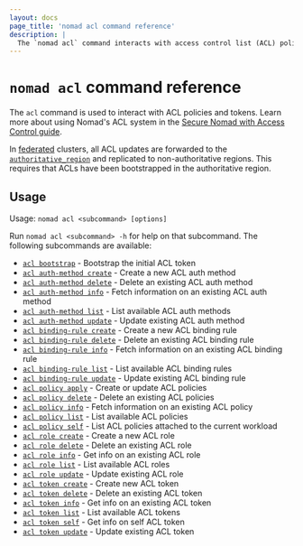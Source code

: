 ```yaml
---
layout: docs
page_title: 'nomad acl command reference'
description: |
  The `nomad acl` command interacts with access control list (ACL) policies, roles, tokens, binding rules, and authentication methods.
---
```


# `nomad acl` command reference

The `acl` command is used to interact with ACL policies and tokens. Learn more
about using Nomad's ACL system in the [Secure Nomad with Access Control
guide][secure-guide].

In [federated][] clusters, all ACL updates are forwarded to the
[`authoritative_region`][] and replicated to non-authoritative regions. This
requires that ACLs have been bootstrapped in the authoritative region.

## Usage

Usage: `nomad acl <subcommand> [options]`

Run `nomad acl <subcommand> -h` for help on that subcommand. The following
subcommands are available:

- [`acl bootstrap`][bootstrap] - Bootstrap the initial ACL token
- [`acl auth-method create`][authmethodcreate] - Create a new ACL auth method
- [`acl auth-method delete`][authmethoddelete] - Delete an existing ACL auth method
- [`acl auth-method info`][authmethodinfo] - Fetch information on an existing ACL auth method
- [`acl auth-method list`][authmethodlist] - List available ACL auth methods
- [`acl auth-method update`][authmethodupdate] - Update existing ACL auth method
- [`acl binding-rule create`][bindingrulecreate] - Create a new ACL binding rule
- [`acl binding-rule delete`][bindingruledelete] - Delete an existing ACL binding rule
- [`acl binding-rule info`][bindingruleinfo] - Fetch information on an existing ACL binding rule
- [`acl binding-rule list`][bindingrulelist] - List available ACL binding rules
- [`acl binding-rule update`][bindingruleupdate] - Update existing ACL binding rule
- [`acl policy apply`][policyapply] - Create or update ACL policies
- [`acl policy delete`][policydelete] - Delete an existing ACL policies
- [`acl policy info`][policyinfo] - Fetch information on an existing ACL policy
- [`acl policy list`][policylist] - List available ACL policies
- [`acl policy self`][policyself] - List ACL policies attached to the current workload
- [`acl role create`][rolecreate] - Create a new ACL role
- [`acl role delete`][roledelete] - Delete an existing ACL role
- [`acl role info`][roleinfo] - Get info on an existing ACL role
- [`acl role list`][rolelist] - List available ACL roles
- [`acl role update`][roleupdate] - Update existing ACL role
- [`acl token create`][tokencreate] - Create new ACL token
- [`acl token delete`][tokendelete] - Delete an existing ACL token
- [`acl token info`][tokeninfo] - Get info on an existing ACL token
- [`acl token list`][tokenlist] - List available ACL tokens
- [`acl token self`][tokenself] - Get info on self ACL token
- [`acl token update`][tokenupdate] - Update existing ACL token

[bootstrap]: /nomad/commands/acl/bootstrap
[authmethodcreate]: /nomad/commands/acl/auth-method/create
[authmethoddelete]: /nomad/commands/acl/auth-method/delete
[authmethodinfo]: /nomad/commands/acl/auth-method/info
[authmethodlist]: /nomad/commands/acl/auth-method/list
[authmethodupdate]: /nomad/commands/acl/auth-method/update
[bindingrulecreate]: /nomad/commands/acl/binding-rule/create
[bindingruledelete]: /nomad/commands/acl/binding-rule/delete
[bindingruleinfo]: /nomad/commands/acl/binding-rule/info
[bindingrulelist]: /nomad/commands/acl/binding-rule/list
[bindingruleupdate]: /nomad/commands/acl/binding-rule/update
[policyapply]: /nomad/commands/acl/policy/apply
[policydelete]: /nomad/commands/acl/policy/delete
[policyinfo]: /nomad/commands/acl/policy/info
[policylist]: /nomad/commands/acl/policy/list
[policyself]: /nomad/commands/acl/policy/self
[tokencreate]: /nomad/commands/acl/token/create
[tokenupdate]: /nomad/commands/acl/token/update
[tokendelete]: /nomad/commands/acl/token/delete
[tokeninfo]: /nomad/commands/acl/token/info
[tokenlist]: /nomad/commands/acl/token/list
[tokenself]: /nomad/commands/acl/token/self
[rolecreate]: /nomad/commands/acl/role/create
[roleupdate]: /nomad/commands/acl/role/update
[roledelete]: /nomad/commands/acl/role/delete
[roleinfo]: /nomad/commands/acl/role/info
[rolelist]: /nomad/commands/acl/role/list
[secure-guide]: /nomad/docs/secure/acl
[federated]: /nomad/docs/deploy/clusters/federate-regions
[`authoritative_region`]: /nomad/docs/configuration/server#authoritative_region
